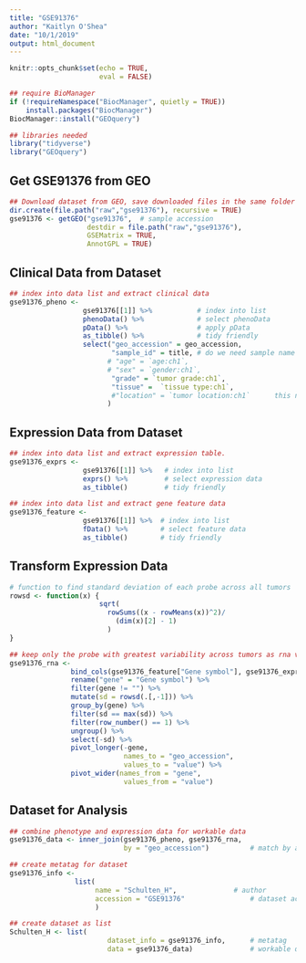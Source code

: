 ```yaml
---
title: "GSE91376"
author: "Kaitlyn O'Shea"
date: "10/1/2019"
output: html_document
---
```


```r
knitr::opts_chunk$set(echo = TRUE,
                      eval = FALSE)
```

```r
## require BioManager
if (!requireNamespace("BiocManager", quietly = TRUE))
    install.packages("BiocManager")
BiocManager::install("GEOquery") 
```

```r
## libraries needed
library("tidyverse")
library("GEOquery")
```

## Get GSE91376 from GEO
```r
## Download dataset from GEO, save downloaded files in the same folder as this .Rmd file.
dir.create(file.path("raw","gse91376"), recursive = TRUE)
gse91376 <- getGEO("gse91376",  # sample accession 
                   destdir = file.path("raw","gse91376"),
                   GSEMatrix = TRUE,
                   AnnotGPL = TRUE)
```

## Clinical Data from Dataset
```r
## index into data list and extract clinical data
gse91376_pheno <-
                  gse91376[[1]] %>%           # index into list 
                  phenoData() %>%             # select phenoData
                  pData() %>%                 # apply pData
                  as_tibble() %>%             # tidy friendly
                  select("geo_accession" = geo_accession,
                         "sample_id" = title, # do we need sample name and accession number?
                        # "age" = `age:ch1`,       
                        # "sex" = `gender:ch1`,         
                         "grade" = `tumor grade:ch1`,         
                         "tissue" =  `tissue type:ch1`,   
                         #"location" = `tumor location:ch1`      this needs more cleaning
                        ) 
```

## Expression Data from Dataset
```r
## index into data list and extract expression table.
gse91376_exprs <- 
                  gse91376[[1]] %>%   # index into list 
                  exprs() %>%         # select expression data
                  as_tibble()         # tidy friendly

## index into data list and extract gene feature data
gse91376_feature <- 
                  gse91376[[1]] %>%  # index into list 
                  fData() %>%        # select feature data
                  as_tibble()        # tidy friendly
```

## Transform Expression Data
``` r
# function to find standard deviation of each probe across all tumors
rowsd <- function(x) {
                      sqrt(
                        rowSums((x - rowMeans(x))^2)/
                          (dim(x)[2] - 1)
                        )
}

## keep only the probe with greatest variability across tumors as rna variable and gene names
gse91376_rna <-
               bind_cols(gse91376_feature["Gene symbol"], gse91376_exprs) %>% # add gene name to expression data
               rename("gene" = "Gene symbol") %>%                             # rename name variable as 'gene' 
               filter(gene != "") %>%                                         # keep only data for named genes
               mutate(sd = rowsd(.[,-1])) %>%                                 # calculate sd for each probe, index out gene name
               group_by(gene) %>%                                             # group probes by gene
               filter(sd == max(sd)) %>%                                      # keep the probe with the max variation for each gene
               filter(row_number() == 1) %>%                                  # remove duplicates
               ungroup() %>%                                                  # ungroup by genes 
               select(-sd) %>%                                                # select all but sd column
               pivot_longer(-gene,                                            # do not group by gene 
                            names_to = "geo_accession",                       # 'key' via gather
                            values_to = "value") %>%                          
               pivot_wider(names_from = "gene",                               # final format genes as rows
                            values_from = "value")                            # final format expression across accession as columns    

```

## Dataset for Analysis
```r
## combine phenotype and expression data for workable data
gse91376_data <- inner_join(gse91376_pheno, gse91376_rna, 
                            by = "geo_accession")          # match by accession

## create metatag for dataset
gse91376_info <-  
                list(
                     name = "Schulten_H",              # author
                     accession = "GSE91376"                # dataset accession 
                     )

## create dataset as list 
Schulten_H <- list(
                        dataset_info = gse91376_info,      # metatag
                        data = gse91376_data)              # workable data
```
